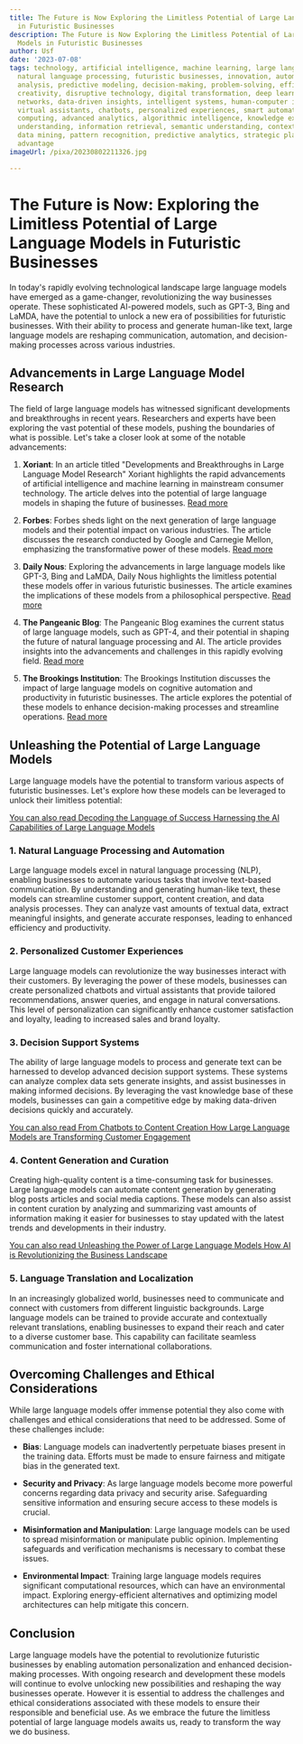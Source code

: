 ```yaml
---
title: The Future is Now Exploring the Limitless Potential of Large Language Models
  in Futuristic Businesses
description: The Future is Now Exploring the Limitless Potential of Large Language
  Models in Futuristic Businesses
author: Usf
date: '2023-07-08'
tags: technology, artificial intelligence, machine learning, large language models,
  natural language processing, futuristic businesses, innovation, automation, data
  analysis, predictive modeling, decision-making, problem-solving, efficiency, scalability,
  creativity, disruptive technology, digital transformation, deep learning, neural
  networks, data-driven insights, intelligent systems, human-computer interaction,
  virtual assistants, chatbots, personalized experiences, smart automation, cognitive
  computing, advanced analytics, algorithmic intelligence, knowledge extraction, language
  understanding, information retrieval, semantic understanding, contextual understanding,
  data mining, pattern recognition, predictive analytics, strategic planning, competitive
  advantage
imageUrl: /pixa/20230802211326.jpg

---
```

# The Future is Now: Exploring the Limitless  Potential of Large Language Models in Futuristic Businesses

In today's rapidly evolving technological landscape large language models have emerged as a game-changer, revolutionizing the way businesses operate. These sophisticated AI-powered models, such as GPT-3, Bing and  LaMDA, have the potential  to unlock a  new era of possibilities for futuristic businesses. With their ability to process and generate human-like text, large language models are reshaping communication, automation, and  decision-making processes across various industries.

## Advancements in Large Language Model Research

The field of  large language models has witnessed significant developments and breakthroughs in recent years. Researchers and experts have been exploring the vast potential of these models, pushing the boundaries of what is possible. Let's take a closer  look at some of the notable advancements:

1. **Xoriant**: In an article titled  "Developments and  Breakthroughs in Large Language Model Research" Xoriant highlights  the rapid advancements of artificial intelligence and machine learning in mainstream consumer technology. The article delves  into the potential of large  language models in shaping the future of businesses. [Read more](https://www.xoriant.com/blog/developments-and-breakthroughs-in-large-language-model-research)

2. **Forbes**:  Forbes sheds light on the next generation of large language models  and  their potential impact on various industries. The article discusses the research  conducted by Google and  Carnegie Mellon, emphasizing the transformative power of these models.  [Read  more](https://www.forbes.com/sites/robtoews/2023/02/07/the-next-generation-of-large-language-models/?sh=24af047718db)

3. **Daily Nous**: Exploring the advancements in large language models  like GPT-3, Bing and LaMDA, Daily Nous highlights the  limitless potential these models  offer  in various futuristic businesses.  The article examines the implications of these models from a philosophical perspective. [Read more](https://dailynous.com/2023/03/16/philosophers-on-next-generation-large-language-models/)

4. **The Pangeanic Blog**:  The Pangeanic Blog  examines  the current status of large language models, such  as GPT-4, and  their potential in shaping the future of natural language processing and AI. The article provides insights into  the advancements and challenges  in this rapidly evolving field. [Read more](https://blog.pangeanic.com/chatgpt-future-largelanguage-ai)

5.  **The Brookings Institution**: The  Brookings Institution discusses the impact of large language models on cognitive automation  and  productivity in futuristic  businesses.  The article explores the potential  of these models to enhance  decision-making processes and streamline operations. [Read more](https://www.brookings.edu/articles/exploring-the-impact-of-language-models/)

## Unleashing the Potential of Large  Language Models

Large language models have the potential to transform various  aspects of futuristic businesses. Let's explore how these models can be leveraged to unlock their limitless potential:

[You can also read Decoding the Language of Success Harnessing the AI Capabilities  of Large Language Models](Decoding%20the%20Language%20of%20Success%20Harnessing%20the%20AI%20Capabilities%20of%20Large%20Language%20Models)


### 1. Natural Language Processing and Automation

Large language models excel in natural language processing (NLP), enabling businesses to automate various tasks that involve text-based communication. By understanding and generating  human-like text, these models can streamline customer support,  content creation, and data analysis processes. They can analyze vast amounts of textual data, extract meaningful insights, and generate accurate responses, leading to enhanced efficiency and productivity.

### 2. Personalized Customer Experiences

Large language models  can revolutionize the  way businesses  interact with their customers. By leveraging the power of  these models, businesses can create personalized chatbots and virtual assistants that provide tailored  recommendations, answer queries, and engage in natural conversations. This level of personalization can  significantly enhance customer satisfaction and loyalty, leading to increased  sales and brand loyalty.

### 3. Decision  Support Systems

The  ability of large language models to process and  generate  text can be harnessed to develop advanced decision support systems.  These systems can analyze complex data sets generate  insights, and  assist businesses in making informed decisions. By leveraging the vast knowledge base of these models, businesses can gain a competitive edge by making data-driven decisions quickly and accurately.

[You can also read From Chatbots to Content Creation How Large Language Models are Transforming Customer Engagement](From%20Chatbots%20to%20Content%20Creation%20How%20Large%20Language%20Models%20are%20Transforming%20Customer%20Engagement)


### 4. Content Generation and Curation

Creating high-quality content is a time-consuming task for businesses. Large language  models can automate content generation by generating blog posts articles and social media captions.  These models can also assist in content curation by analyzing and summarizing vast amounts of  information making  it  easier for businesses to stay updated with the latest trends and developments in  their industry.

[You can also read Unleashing the Power of Large Language Models How  AI  is Revolutionizing the Business Landscape](Unleashing%20the%20Power%20of%20Large%20Language%20Models%20How%20AI%20is%20Revolutionizing%20the%20Business%20Landscape)


### 5. Language Translation and  Localization

In an increasingly globalized world, businesses need to  communicate and  connect with customers from different linguistic  backgrounds. Large language models can be trained to  provide accurate and contextually relevant translations, enabling businesses to expand their reach and cater to a diverse customer base. This capability  can  facilitate seamless communication and foster international collaborations.

## Overcoming Challenges and Ethical Considerations

While large language models offer immense potential they also come with challenges and  ethical considerations that need to be addressed. Some of these challenges include:

- **Bias**: Language models can inadvertently perpetuate biases present in the training data.  Efforts must be  made to ensure fairness and mitigate  bias in  the  generated  text.

- **Security and Privacy**: As large language models become more powerful  concerns regarding data  privacy and security arise. Safeguarding sensitive information and ensuring secure access to these models is crucial.

- **Misinformation and Manipulation**: Large language models can be used to spread misinformation or  manipulate public opinion. Implementing safeguards and verification mechanisms is  necessary to combat these issues.

- **Environmental Impact**:  Training large language  models requires significant computational resources, which can have an environmental impact. Exploring energy-efficient alternatives and  optimizing model architectures can help mitigate this concern.

##  Conclusion

Large language models have the potential to revolutionize  futuristic businesses  by enabling automation personalization and enhanced decision-making processes. With ongoing research and development these models will continue to evolve unlocking new possibilities and reshaping the way businesses operate. However  it is essential to address the challenges and ethical considerations associated with these  models to ensure their responsible  and beneficial use. As we embrace the future the limitless potential of large  language models awaits us, ready to transform the way we do business.